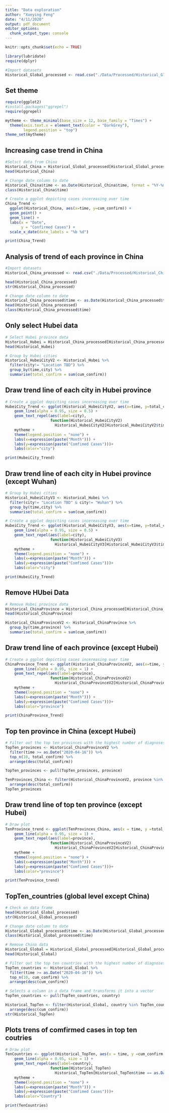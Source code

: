 ```yaml
---
title: "Data exploration"
author: "Xueying Feng"
date: "4/11/2020"
output: pdf_document
editor_options: 
  chunk_output_type: console
---
```


```r
knitr::opts_chunk$set(echo = TRUE)
```

```r
library(lubridate)
require(dplyr)

#Import datasets
Historical_Global_processed <- read.csv("./Data/Processed/Historical_Global_processed.csv")
```

## Set theme

```r
require(ggplot2)
#install.packages("ggrepel") 
require(ggrepel)

mytheme <- theme_minimal(base_size = 12, base_family = "Times") + 
  theme(axis.text.x = element_text(color = "DarkGrey"),
        legend.position = "top") 
theme_set(mytheme)

```

## Increasing case trend in China

```r
#Selsct data from China
Historical_China = Historical_Global_processed[Historical_Global_processed$country == 'China',]
head(Historical_China)

# Change date column to date
Historical_China$time <- as.Date(Historical_China$time, format = "%Y-%m-%d") 
class(Historical_China$time)

# Create a ggplot depicting cases incereasing over time
China_Trend <- 
  ggplot(Historical_China, aes(x=time, y=cum_confirm)) +
  geom_point() +
  geom_line() +
  labs(x = "Date", 
       y = "Confirmed Cases") + 
  scale_x_date(date_labels = "%b %d")

print(China_Trend)

```

## Analysis of trend of each province in China 

```r
#Import datasets
Historical_China_processed <- read.csv("./Data/Processed/Historical_China_processed.csv",header = TRUE)

head(Historical_China_processed)
str(Historical_China_processed)

# Change date column to date
Historical_China_processed$time <- as.Date(Historical_China_processed$time, format = "%m/%d/%y") 
head(Historical_China_processed)
class(Historical_China_processed$time)

```

## Only select Hubei data

```r
# Select Hubei province data
Historical_Hubei = Historical_China_processed[Historical_China_processed$province == 'Hubei',]
head(Historical_Hubei)

# Group by Hubei cities
Historical_HubeiCityV2 <- Historical_Hubei %>%
  filter(city!= "Location TBD") %>%
  group_by(time,city) %>%
  summarise(total_confirm = sum(cum_confirm))
```

## Draw trend line of each city in Hubei province
```r
# Create a ggplot depicting cases incereasing over time
HubeiCity_Trend <- ggplot(Historical_HubeiCityV2, aes(x=time, y=total_confirm, color=city)) +
    geom_line(alpha = 0.95, size = 0.5) +
    geom_text_repel(aes(label=city),
                    function(Historical_HubeiCityV2) 
                      Historical_HubeiCityV2[Historical_HubeiCityV2$time == as.Date("2020-04-16"),])+
    mytheme +
    theme(legend.position = "none") +
    labs(x=expression(paste("Month"))) + 
    labs(y=expression(paste("Comfimed Cases")))+
    labs(color="city")

print(HubeiCity_Trend)
```

## Draw trend line of each city in Hubei province (except Wuhan)
```r
# Group by Hubei cities
Historical_HubeiCityV3 <- Historical_Hubei %>%
  filter(city!= "Location TBD" & city!= "Wuhan") %>%
  group_by(time,city) %>%
  summarise(total_confirm = sum(cum_confirm))

# Create a ggplot depicting cases incereasing over time
HubeiCity_Trend <- ggplot(Historical_HubeiCityV3, aes(x=time, y=total_confirm, color=city)) +
    geom_line(alpha = 0.95, size = 0.5) +
    geom_text_repel(aes(label=city),
                    function(Historical_HubeiCityV3) 
                      Historical_HubeiCityV3[Historical_HubeiCityV3$time == as.Date("2020-04-16"),])+
    mytheme +
    theme(legend.position = "none") +
    labs(x=expression(paste("Month"))) + 
    labs(y=expression(paste("Comfimed Cases")))+
    labs(color="city")

print(HubeiCity_Trend)
```

## Remove HUbei Data

```r
# Remove Hubei province data
Historical_ChinaProvince = Historical_China_processed[Historical_China_processed$province != 'Hubei',]
head(Historical_ChinaProvince)

Historical_ChinaProvinceV2 <- Historical_ChinaProvince %>%
  group_by(time,province) %>%
  summarise(total_confirm = sum(cum_confirm))
```

## Draw trend line of each province (except Hubei)
```r
# Create a ggplot depicting cases incereasing over time
ChinaProvince_Trend <- ggplot(Historical_ChinaProvinceV2, aes(x=time, y=total_confirm, color=province)) +
    geom_line(alpha = 0.95, size = 1) +
    geom_text_repel(aes(label=province),
                    function(Historical_ChinaProvinceV2) 
                      Historical_ChinaProvinceV2[Historical_ChinaProvinceV2$time == as.Date("2020-04-16"),])+
    mytheme +
    theme(legend.position = "none") +
    labs(x=expression(paste("Month"))) + 
    labs(y=expression(paste("Comfimed Cases")))+
    labs(color="province")

print(ChinaProvince_Trend)
```

## Top ten province in China (except Hubei)
```r
# Filter out the top ten provinces with the highest number of diagnoses (except Hubei)
TopTen_provinces <- Historical_ChinaProvinceV2 %>% 
  filter(time >= as.Date("2020-04-16")) %>%
  top_n(10, total_confirm) %>%
  arrange(desc(total_confirm)) 

TopTen_provinces <- pull(TopTen_provinces, province)

TenProvinces_China <- filter(Historical_ChinaProvinceV2, province %in% TopTen_provinces) %>%
  arrange(desc(total_confirm))
TopTen_provinces
```

## Draw trend line of top ten province (except Hubei)
```r
# Draw plot
TenProvince_trend <- ggplot(TenProvinces_China, aes(x = time, y =total_confirm, color=province)) +
    geom_line(alpha = 0.95, size = 1) +
    geom_text_repel(aes(label=province),
                    function(Historical_ChinaProvinceV2) 
                      Historical_ChinaProvinceV2[Historical_ChinaProvinceV2$time == as.Date("2020-04-16"),])+
    mytheme +
    theme(legend.position = "none") +
    labs(x=expression(paste("Month"))) + 
    labs(y=expression(paste("Comfimed Cases")))+
    labs(color="province")

print(TenProvince_trend)
```

## TopTen_countries (global level except China)

```r
# Check on data frame
head(Historical_Global_processed)
str(Historical_Global_processed)

# Change date column to date
Historical_Global_processed$time <- as.Date(Historical_Global_processed$time, format = "%Y-%m-%d") 
class(Historical_Global_processed$time)

# Remove China data
Historical_Global = Historical_Global_processed[Historical_Global_processed$country != 'China',]
head(Historical_Global)

# Filter out the top ten countries with the highest number of diagnoses (except China)
TopTen_countries <- Historical_Global %>% 
  filter(time >= as.Date("2020-04-16")) %>%
  top_n(10, cum_confirm) %>%
  arrange(desc(cum_confirm)) 

# Selects a column in a data frame and transforms it into a vector
TopTen_countries <- pull(TopTen_countries, country)

Historical_TopTen <- filter(Historical_Global, country %in% TopTen_countries) %>%
  arrange(desc(cum_confirm))
str(Historical_TopTen)

```

## Plots trens of comfirmed cases in top ten coutries

```r

# Draw plot
TenCountries <- ggplot(Historical_TopTen, aes(x = time, y =cum_confirm, color=country)) +
    geom_line(alpha = 0.95, size = 1) +
    geom_text_repel(aes(label=country),
                    function(Historical_TopTen) 
                      Historical_TopTen[Historical_TopTen$time == as.Date("2020-04-16"),])+
    mytheme +
    theme(legend.position = "none") +
    labs(x=expression(paste("Month"))) + 
    labs(y=expression(paste("Comfimed Cases")))+
    labs(color="Country")

print(TenCountries)
```


